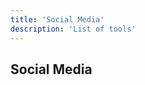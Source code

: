 ---
title: 'Social Media'
description: 'List of tools'
---

## Social Media

<Columns cols={2}>
  <Card
    title="Twitter"
    href="https://x.com/"
  >
  </Card>
    <Card
    title="YouTube"
    href="https://www.youtube.com/"
  >
  </Card>
  <Card
    title="Instagram"
    href="https://www.instagram.com/"
  >
  </Card>
    <Card
    title="TikTok"
    href="https://www.tiktok.com/"
  >
  </Card>
</Columns>